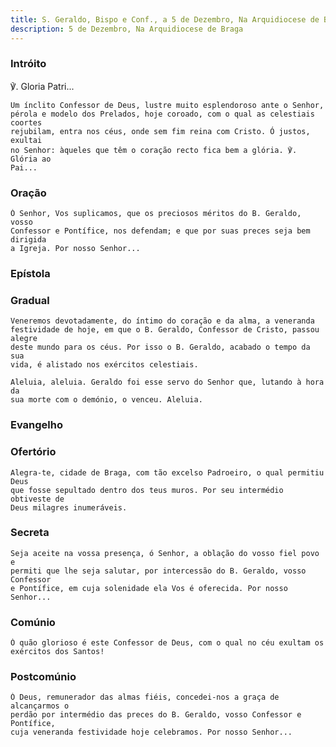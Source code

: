 ```yaml
---
title: S. Geraldo, Bispo e Conf., a 5 de Dezembro, Na Arquidiocese de Braga
description: 5 de Dezembro, Na Arquidiocese de Braga
---
```



### Intróito

<div class="side-by-side not-content">

℣. Gloria Patri...

    Um ínclito Confessor de Deus, lustre muito esplendoroso ante o Senhor,
    pérola e modelo dos Prelados, hoje coroado, com o qual as celestiais coortes
    rejubilam, entra nos céus, onde sem fim reina com Cristo. Ó justos, exultai
    no Senhor: àqueles que têm o coração recto fica bem a glória. ℣. Glória ao
    Pai...

</div>

### Oração

<div class="side-by-side not-content">

    Ó Senhor, Vos suplicamos, que os preciosos méritos do B. Geraldo, vosso
    Confessor e Pontífice, nos defendam; e que por suas preces seja bem dirigida
    a Igreja. Por nosso Senhor...

</div>

### Epístola

<LinkCard
  href="/missal/comum/10martires#epístola"
  title="Mártires - Missa Sancti tui"
/>

### Gradual

<div class="side-by-side not-content">

    Veneremos devotadamente, do íntimo do coração e da alma, a veneranda
    festividade de hoje, em que o B. Geraldo, Confessor de Cristo, passou alegre
    deste mundo para os céus. Por isso o B. Geraldo, acabado o tempo da sua
    vida, é alistado nos exércitos celestiais.

    Aleluia, aleluia. Geraldo foi esse servo do Senhor que, lutando à hora da
    sua morte com o demónio, o venceu. Aleluia.

</div>

### Evangelho

<LinkCard
  href="/missal/comum/14confessoresnaopontifices1#evangelho"
  title="Confessores não Pontífices - Missa Os justi"
/>

### Ofertório

<div class="side-by-side not-content">

    Alegra-te, cidade de Braga, com tão excelso Padroeiro, o qual permitiu Deus
    que fosse sepultado dentro dos teus muros. Por seu intermédio obtiveste de
    Deus milagres inumeráveis.

</div>

### Secreta

<div class="side-by-side not-content">

    Seja aceite na vossa presença, ó Senhor, a oblação do vosso fiel povo e
    permiti que lhe seja salutar, por intercessão do B. Geraldo, vosso Confessor
    e Pontífice, em cuja solenidade ela Vos é oferecida. Por nosso Senhor...

</div>

### Comúnio

<div class="side-by-side not-content">

    Ó quão glorioso é este Confessor de Deus, com o qual no céu exultam os
    exércitos dos Santos!

</div>

### Postcomúnio

<div class="side-by-side not-content">

    Ó Deus, remunerador das almas fiéis, concedei-nos a graça de alcançarmos o
    perdão por intermédio das preces do B. Geraldo, vosso Confessor e Pontífice,
    cuja veneranda festividade hoje celebramos. Por nosso Senhor...

</div>
